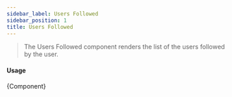 ```yaml
---
sidebar_label: Users Followed
sidebar_position: 1
title: Users Followed
---
```


> The Users Followed component renders the list of the users followed by the user.


<Logged><UsersFollowed id={18}/></Logged>

#### Usage
 <CodeBlock className="language-jsx">{Component}</CodeBlock>
